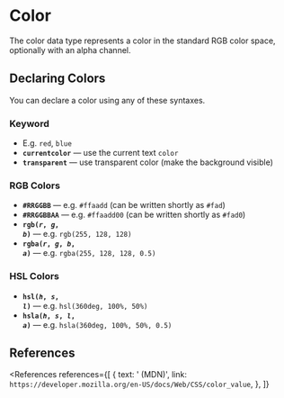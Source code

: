 
<MetadataConfigurer title="Color" dateCreated="2021-04-09" />

# Color

The color data type represents a color in the standard RGB color space, optionally with an alpha channel.

## Declaring Colors

You can declare a color using any of these syntaxes.

### Keyword

- E.g. `red`, `blue`
- **<code>currentcolor</code>** &mdash; use the current text `color`
- **<code>transparent</code>** &mdash; use transparent color (make the background visible)

### RGB Colors

- **<code>#RRGGBB</code>** &mdash; e.g. `#ffaadd` (can be written shortly as `#fad`)
- **<code>#RRGGBBAA</code>** &mdash; e.g. `#ffaadd00` (can be written shortly as `#fad0`)
- **<code>rgb(<var>r</var>, <var>g</var>, <var>b</var>)</code>** &mdash; e.g. `rgb(255, 128, 128)`
- **<code>rgba(<var>r</var>, <var>g</var>, <var>b</var>, <var>a</var>)</code>** &mdash; e.g. `rgba(255, 128, 128, 0.5)`

### HSL Colors

- **<code>hsl(<var>h</var>, <var>s</var>, <var>l</var>)</code>** &mdash; e.g. `hsl(360deg, 100%, 50%)`
- **<code>hsla(<var>h</var>, <var>s</var>, <var>l</var>, <var>a</var>)</code>** &mdash; e.g. `hsla(360deg, 100%, 50%, 0.5)`

## References

<References
  references={[
    {
      text: '<color> (MDN)',
      link: `https://developer.mozilla.org/en-US/docs/Web/CSS/color_value`,
    },
  ]}
></References>
